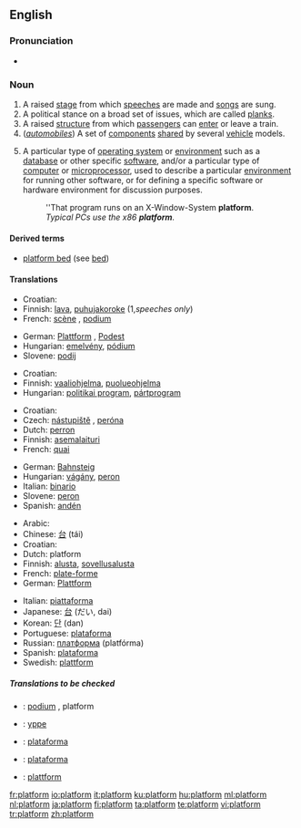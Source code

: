 ==English==

===Pronunciation===
*{{audio|en-us-platform.ogg|Audio (US)}}

===Noun===
{{en-noun}}

# A raised [[stage]] from which [[speech]]es are made and [[song]]s are sung.
# A political stance on a broad set of issues, which are called [[plank]]s.
# A raised [[structure]] from which [[passenger]]s can [[enter]] or leave a train.
# (''[[automobile]]s'') A set of [[component]]s [[share]]d by several [[vehicle]] models.
# {{computing}} A particular type of [[operating system]] or [[environment]] such as a [[database]] or other specific [[software]], and/or a particular type of [[computer]] or [[microprocessor]], used to describe a particular [[environment]] for running other software, or for defining a specific software or hardware environment for discussion purposes.
#:''That program runs on an X-Window-System '''platform'''.
#:''Typical PCs use the x86 '''platform'''.''

====Derived terms====
*[[platform bed]] (see [[bed]])

====Translations====
{{trans-top|A raised stage from which speeches are made and songs are sung}}
*Croatian: {{t-|hr|podij|m}}
*Finnish: [[lava]], [[puhujakoroke]] (1,''speeches only'')
*French: [[scène]] {{f}}, [[podium]] {{m}}
{{trans-mid}}
*German: [[Plattform]] {{f}}, [[Podest]] {{n}}
*Hungarian: [[emelvény]], [[pódium]]
*Slovene: [[podij]] {{m}}
{{trans-bottom}}

{{trans-top|A political stance on a broad set of issues, which are called planks}}
*Croatian: {{t-|hr|platforma|f}}
*Finnish: [[vaaliohjelma]], [[puolueohjelma]]
*Hungarian: [[politikai program]], [[pártprogram]]
{{trans-mid}}
{{trans-bottom}}

{{trans-top|structure for waiting for a train}}
*Croatian: {{t-|hr|platforma|f}}
*Czech: [[nástupiště]] {{n}}, [[peróna]] {{f}}
*Dutch: [[perron]] {{m}}
*Finnish: [[asemalaituri]]
*French: [[quai]] {{m}}
{{trans-mid}}
*German: [[Bahnsteig]] {{m}}
*Hungarian: [[vágány]], [[peron]]
*Italian: [[binario]] {{m}}
*Slovene: [[peron]] {{m}}
*Spanish: [[andén]] {{m}}
{{trans-bottom}}

{{trans-top|A set of components shared by several vehicle models}}
{{trans-mid}}
{{trans-bottom}}

{{trans-top|A particular type of operating system or environment}}
*Arabic: {{Arab|[[منصة]]}} {{IPAchar|(manáʂʂa)}} {{f}}
*Chinese: [[台]] (tái)
*Croatian: {{t-|hr|platforma|f}}
*Dutch: platform {{n}}
*Finnish: [[alusta]], [[sovellusalusta]]
*French: [[plate-forme]] {{f}}
*German: [[Plattform]] {{f}}
{{trans-mid}}
*Italian: [[piattaforma]] {{f}}
*Japanese: [[台]] (だい, dai)
*Korean: [[단]] (dan)
*Portuguese: [[plataforma]] {{f}}
*Russian: [[платформа]] (platfórma) {{f}}
*Spanish: [[plataforma]] {{f}}
*Swedish: [[plattform]] {{c}}
{{trans-bottom}}

=====Translations to be checked=====
{{checktrans}}
{{top}}
*{{ttbc|Dutch}}: [[podium]] {{n}}, platform {{n}}
*{{ttbc|Old English}}: [[yppe]] {{f}}
*{{ttbc|Portuguese}}: [[plataforma]] {{f}}
{{mid}}
*{{ttbc|Spanish}}: [[plataforma]] {{f}}
*{{ttbc|Swedish}}: [[plattform]] {{c}}
{{bottom}}

[[fr:platform]]
[[io:platform]]
[[it:platform]]
[[ku:platform]]
[[hu:platform]]
[[ml:platform]]
[[nl:platform]]
[[ja:platform]]
[[fi:platform]]
[[ta:platform]]
[[te:platform]]
[[vi:platform]]
[[tr:platform]]
[[zh:platform]]